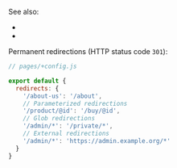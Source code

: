 
See also:

- <Link href="/redirect" noBreadcrumb={true} />
- <Link href="/render" noBreadcrumb={true} />

Permanent redirections (HTTP status code `301`):

```js
// pages/+config.js

export default {
  redirects: {
    '/about-us': '/about',
    // Parameterized redirections
    '/product/@id': '/buy/@id',
    // Glob redirections
    '/admin/*': '/private/*',
    // External redirections
    '/admin/*': 'https://admin.example.org/*'
  }
}
```
